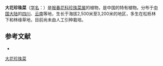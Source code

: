 {{Speciesbox
| name = 大花珍珠菜
| status = 
| status_system = 
| image =
| genus = Lysimachia
| species = violascens
| authority = Franch.
| subdivision_ranks =[[变种|变种]]
| subdivision =
* 大花珍珠菜 ''L. v.'' var. ''violascens''
* [[丽江珍珠菜|丽江珍珠菜]] ''L. v.'' var. ''robusta''
* [[干生珍珠菜|干生珍珠菜]] ''L. v.'' var. ''xerophila''
}}

'''大花珍珠菜'''（[[学名|学名]]：{{lang|la|''Lysimachia violascens''}}）是[[报春花科|报春花科]][[珍珠菜属|珍珠菜属]]的植物，是中国的特有植物。分布于[[中国大陆|中国大陆]]的[[四川|四川]]、[[云南|云南]]等地，生长于海拔2,500米至3,200米的地区，多生在松栎林下和林缘草地，目前尚未由人工引种栽培。

== 参考文献 ==
<div class="references-small">
* {{cite web| url =http://www.bioinfo.cn/db05/KmzwSpecies.php?action=view&id=17651| title =大花珍珠菜（原变种）| work =《中国高等植物数据库全库》| publisher =中国科学院微生物研究所| author =昆明植物研究所| accessdate =2009-02-25| deadurl =yes| archiveurl =https://web.archive.org/web/20160305035450/http://www.bioinfo.cn/db05/KmzwSpecies.php?action=view&id=17651| archivedate =2016-03-05}}
</div>
{{Taxonbar|from=Q10937540}}

[[Category:珍珠菜属|大花珍珠菜]]


{{植物小作品}}
